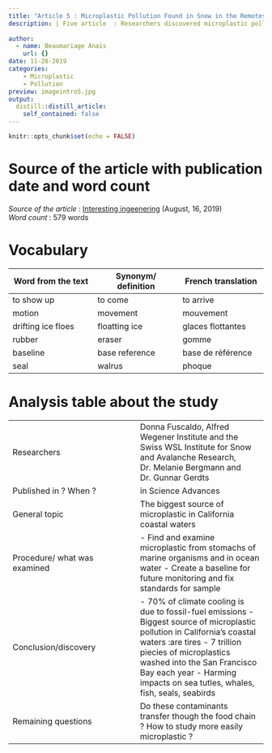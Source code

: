 ```yaml
---
title: "Article 5 : Microplastic Pollution Found in Snow in the Remotest Corners of the World "
description: | Five article  : Researchers discovered microplastic pollutants in snow located in the Arctic and the Alps.
  
author:
  - name: Beaumariage Anaïs
    url: {}
date: 11-28-2019
categories: 
    - Microplastic
    - Pollution
preview: imageintro5.jpg
output:
  distill::distill_article:
    self_contained: false
---
```


```r
knitr::opts_chunk$set(echo = FALSE)
```

# Source of the article with publication date and word count

*Source of the article* : [Interesting ingeenering](https://amp.interestingengineering.com/microplastic-pollution-found-in-snow-in-the-remotest-corners-of-the-world?fbclid=IwAR2BrdWO-8u270Y_DJlmE4D62FTyrOmNFEJ1iQw4lek5HkXlU7JUg7WgJFw) (August, 16, 2019)  
*Word count* : 579 words  

# Vocabulary  
| Word from the text    | Synonym/ definition    | French translation    |
| --- | --- | --- |
| to show up     | to come   | to arrive    |
| motion    | movement    | mouvement    |
| drifting ice floes    | floatting ice    | glaces flottantes    |
| rubber    | eraser    | gomme    |
| baseline    | base reference    | base de référence    |
| seal    | walrus    | phoque    |


# Analysis table about the study
|     |     |
| --- | --- |
|  Researchers   |Donna Fuscaldo,  Alfred Wegener Institute and the Swiss WSL Institute for Snow and Avalanche Research,  Dr. Melanie Bergmann and Dr. Gunnar Gerdts  |
| Published in ? When ?    | in  Science Advances    |
| General topic    | The biggest source of microplastic in California coastal waters    |
| Procedure/ what was examined    |  -  Find and examine microplastic from stomachs of marine organisms and in ocean water  - Create a baseline for future monitoring and fix standards for sample |
| Conclusion/discovery    | - 70% of climate cooling is due to fossil-fuel emissions  - Biggest source of microplastic pollution in California's coastal waters :are tires  - 7 trillion piecies of microplastics washed into the San Francisco Bay each year  - Harming impacts on sea tutles, whales, fish, seals, seabirds |
| Remaining questions    | Do these contaminants transfer though the food chain ? How to study more easily microplastic ?    |


